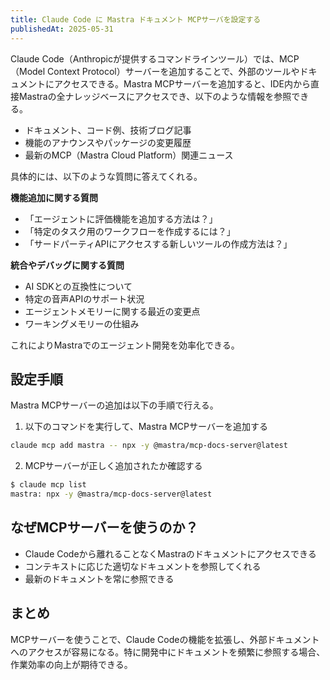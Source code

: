 ```yaml
---
title: Claude Code に Mastra ドキュメント MCPサーバを設定する
publishedAt: 2025-05-31
---
```


Claude Code（Anthropicが提供するコマンドラインツール）では、MCP（Model Context Protocol）サーバーを追加することで、外部のツールやドキュメントにアクセスできる。Mastra MCPサーバーを追加すると、IDE内から直接Mastraの全ナレッジベースにアクセスでき、以下のような情報を参照できる。

- ドキュメント、コード例、技術ブログ記事
- 機能のアナウンスやパッケージの変更履歴
- 最新のMCP（Mastra Cloud Platform）関連ニュース

具体的には、以下のような質問に答えてくれる。

**機能追加に関する質問**
- 「エージェントに評価機能を追加する方法は？」
- 「特定のタスク用のワークフローを作成するには？」
- 「サードパーティAPIにアクセスする新しいツールの作成方法は？」

**統合やデバッグに関する質問**
- AI SDKとの互換性について
- 特定の音声APIのサポート状況
- エージェントメモリーに関する最近の変更点
- ワーキングメモリーの仕組み

これによりMastraでのエージェント開発を効率化できる。

## 設定手順

Mastra MCPサーバーの追加は以下の手順で行える。

1. 以下のコマンドを実行して、Mastra MCPサーバーを追加する
```sh
claude mcp add mastra -- npx -y @mastra/mcp-docs-server@latest
```

2. MCPサーバーが正しく追加されたか確認する
```sh
$ claude mcp list
mastra: npx -y @mastra/mcp-docs-server@latest
```

## なぜMCPサーバーを使うのか？

- Claude Codeから離れることなくMastraのドキュメントにアクセスできる
- コンテキストに応じた適切なドキュメントを参照してくれる
- 最新のドキュメントを常に参照できる

## まとめ

MCPサーバーを使うことで、Claude Codeの機能を拡張し、外部ドキュメントへのアクセスが容易になる。特に開発中にドキュメントを頻繁に参照する場合、作業効率の向上が期待できる。
